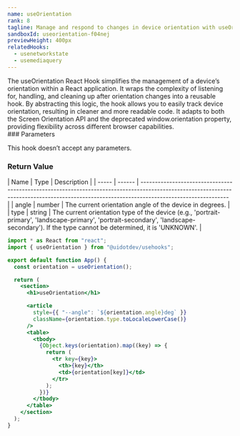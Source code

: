 ```yaml
---
name: useOrientation
rank: 8
tagline: Manage and respond to changes in device orientation with useOrientation.
sandboxId: useorientation-f04nej
previewHeight: 400px
relatedHooks:
  - usenetworkstate
  - usemediaquery
---
```



<HookDescription name={frontmatter.name}>
  The useOrientation React Hook simplifies the management of a device’s
  orientation within a React application. It wraps the complexity of listening
  for, handling, and cleaning up after orientation changes into a reusable hook.
  By abstracting this logic, the hook allows you to easily track device
  orientation, resulting in cleaner and more readable code. It adapts to both
  the Screen Orientation API and the deprecated window.orientation property,
  providing flexibility across different browser capabilities.
</HookDescription>

<div class="reference">
  ### Parameters

  This hook doesn’t accept any parameters.

  ### Return Value

  <div class="table-container">
  | Name  | Type   | Description                                                                                                                                                                                 |
  | ----- | ------ | ------------------------------------------------------------------------------------------------------------------------------------------------------------------------------------------- |
  | angle | number | The current orientation angle of the device in degrees.                                                                                                                                     |
  | type  | string | The current orientation type of the device (e.g., 'portrait-primary', 'landscape-primary', 'portrait-secondary', 'landscape-secondary'). If the type cannot be determined, it is 'UNKNOWN'. |
  </div>
</div>

<CodePreview
  sandboxId={frontmatter.sandboxId}
  previewHeight={frontmatter.previewHeight}
/>

<StaticCodeContainer>

```jsx
import * as React from "react";
import { useOrientation } from "@uidotdev/usehooks";

export default function App() {
  const orientation = useOrientation();

  return (
    <section>
      <h1>useOrientation</h1>

      <article
        style={{ "--angle": `${orientation.angle}deg` }}
        className={orientation.type.toLocaleLowerCase()}
      />
      <table>
        <tbody>
          {Object.keys(orientation).map((key) => {
            return (
              <tr key={key}>
                <th>{key}</th>
                <td>{orientation[key]}</td>
              </tr>
            );
          })}
        </tbody>
      </table>
    </section>
  );
}
```

</StaticCodeContainer>
